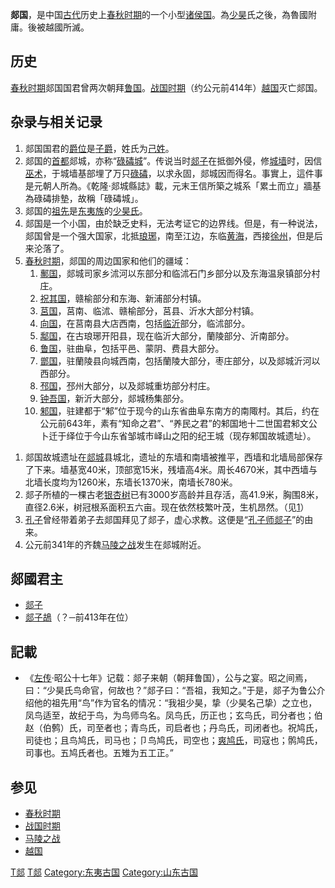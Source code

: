 {{周代诸侯国
|国名=郯
|国君姓氏=[[己姓|己姓]]
|爵位=[[伯爵|伯爵]]
|国都=[[郯城|郯城]]
|分封者=
|始祖=
|建国年=？
|灭亡年=约前414年。
|亡國之君=[[郯子鴣|郯子鴣]]
|灭亡原因=为[[越国|越国]]所灭
|史书记载=[[春秋|春秋]]<small>（始見於[[鲁宣公|宣公]]四年）</small>
}}

'''郯国'''，是中国[[古代|古代]]历史上[[春秋时期|春秋时期]]的一个小型[[诸侯国|诸侯国]]。為[[少昊|少昊]]氏之後，為魯國附庸。後被越國所滅。

==历史==
[[春秋时期|春秋时期]]郯国国君曾两次朝拜[[鲁国|鲁国]]。[[战国时期|战国时期]]（约公元前414年）[[越国|越国]]灭亡郯国。

==杂录与相关记录==
#郯国国君的[[爵位|爵位]]是[[子爵|子爵]]，姓氏为[[己姓|己姓]]。
#郯国的[[首都|首都]]郯城，亦称“[[碌碡城|碌碡城]]”。传说当时[[郯子|郯子]]在抵御外侵，修[[城墙|城墙]]时，因信[[巫术|巫术]]，于城墙基部埋了万只[[碌碡|碌碡]]，以求永固，郯城因而得名。事實上，這件事是元朝人所為。《乾隆·郯城縣誌》載，元末王信所築之城系「累土而立」牆基為碌碡排墊，故稱「碌碡城」。
#郯国的[[祖先|祖先]]是[[东夷族|东夷族]]的[[少昊氏|少昊氏]]。
#郯国是一个小国，由於缺乏史料，无法考证它的边界线。但是，有一种说法，郯国曾是一个强大国家，北抵[[琅琊|琅琊]]，南至江边，东临[[黄海|黄海]]，西接[[徐州|徐州]]，但是后来沦落了。
#[[春秋时期|春秋时期]]，郯国的周边国家和他们的疆域：
##[[鄟国|鄟国]]，郯城司家乡沭河以东部分和临沭石门乡部分以及东海温泉镇部分村庄。
##[[祝其国|祝其国]]，赣榆部分和东海、新浦部分村镇。
##[[莒国|莒国]]，莒南、临沭、赣榆部分，莒县、沂水大部分村镇。
##[[向国|向国]]，在莒南县大店西南，包括[[临沂|临沂]]部分，临沭部分。
##[[鄅国|鄅国]]，在古琅琊开阳县，现在临沂大部分，蘭陵部分、沂南部分。
##[[鲁国|鲁国]]，驻曲阜，包括平邑、蒙阴、费县大部分。
##[[鄫国|鄫国]]，驻蘭陵县向城西南，包括蘭陵大部分，枣庄部分，以及郯城沂河以西部分。
##[[邳国|邳国]]，邳州大部分，以及郯城重坊部分村庄。
##[[钟吾国|钟吾国]]，新沂大部分，郯城杨集部分。
##[[邾国|邾国]]，驻建都于“邾”位于现今的山东省曲阜东南方的南陬村。其后，约在公元前643年，素有“知命之君”、“养民之君”的邾国地十二世国君邾文公卜迁于绎位于今山东省邹城市峄山之阳的纪王城（现存邾国故城遗址）。

#郯国故城遗址在[[郯城|郯城]]县城北，遗址的东墙和南墙被推平，西墙和北墙局部保存了下来。墙基宽40米，顶部宽15米，残墙高4米。周长4670米，其中西墙与北墙长度均为1260米，东墙长1370米，南墙长780米。
#郯子所植的一棵古老[[银杏树|银杏树]]已有3000岁高龄并且存活，高41.9米，胸围8米，直径2.6米，树冠根系面积五六亩。现在依然枝繁叶茂，生机昂然。（见[https://web.archive.org/web/20070304222935/http://news.anhuinews.com/system/2004/10/13/001014130.shtml]）
#[[孔子|孔子]]曾经带着弟子去郯国拜见了郯子，虚心求教。这便是“[[孔子师郯子|孔子师郯子]]”的由来。
#公元前341年的齐魏[[马陵之战|马陵之战]]发生在郯城附近。

==郯國君主==
*[[郯子|郯子]]
*[[郯子鴣|郯子鴣]]（？─前413年在位）

==記載==
*《[[左传|左传]]·昭公十七年》记载：郯子来朝（朝拜鲁国），公与之宴。昭之间焉，曰：“少昊氏鸟命官，何故也？”郯子曰：“吾祖，我知之。”于是，郯子为鲁公介绍他的祖先用“鸟”作为官名的情况：“我祖少昊，挚（少昊名己挚）之立也，凤鸟适至，故纪于鸟，为鸟师鸟名。凤鸟氏，历正也；玄鸟氏，司分者也；伯赵（伯鹩）氏，司至者也；青鸟氏，司启者也；丹鸟氏，司闭者也。祝鸠氏，司徒也；且鸟鸠氏，司马也；卩鸟鸠氏，司空也；[[爽鸠氏|爽鸠氏]]，司寇也；鹘鸠氏，司事也。五鸠氏者也。五雉为五工正。”

==参见==
*[[春秋时期|春秋时期]]
*[[战国时期|战国时期]]
*[[马陵之战|马陵之战]]
*[[越国|越国]]

{{泗上十二诸侯}}
{{周代諸侯列國}}
{{山东省先秦列国}}

[[Category:春秋时期的国家|T郯]]
[[Category:戰國時期國家|T郯]]
[[Category:东夷古国|Category:东夷古国]]
[[Category:山东古国|Category:山东古国]]